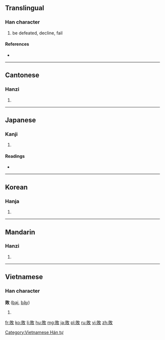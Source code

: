 {{also|败}}
==Translingual==

===Han character===
{{Han char|rn=66|rad=攴|as=07|sn=11|four=6884<sub>0</sub>|canj=月金人大 (BCOK)}}

# be defeated, decline, fail

====References====
* {{Han ref|kx=0471.150|dkj=13227|dj=0824.020|hdz=21462.020|uh=6557|ud=25943|bh=B1D1|bd=45521}}

----

==Cantonese==

===Hanzi===
{{yue-hanzi|jyut=|y=baai6|sim=败}}

# {{defn|lang=yue|sort=攴07}}

----

==Japanese==

===Kanji===
{{ja-kanji|grade=4|rs=攴07}}

# {{defn|lang=ja|sort=攴07}}

====Readings====
* {{ja-readings|on=[[はい]] (hai), [[ばい]] (bai)|kun=[[やぶれる]] (yabureru), [[やぶる]] (yaburu)}}

----

==Korean==

===Hanja===
{{ko-hanja|hangeul=패|eumhun=|rv=pae|mr=p'ae|y=phay}}

# {{defn|lang=ko|sort=攴07}}

----

==Mandarin==

===Hanzi===
{{cmn-hanzi|sim=败|pin=[[bài]] ([[bai4]]), [[jiāo]] ([[jiao1]])|wg=pai<sup>4</sup>, chiao<sup>1</sup>}}

# {{defn|lang=cmn|sort=攴07}}

----

==Vietnamese==

===Han character===
'''敗''' ([[bại]], [[bậy]])

# {{defn|lang=vi}}

[[Category:Vietnamese Hán tự]]

[[fr:敗]]
[[ko:敗]]
[[li:敗]]
[[hu:敗]]
[[mg:敗]]
[[ja:敗]]
[[pl:敗]]
[[ru:敗]]
[[vi:敗]]
[[zh:敗]]